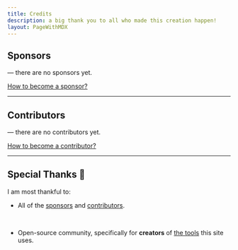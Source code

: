 ```yaml
---
title: Credits
description: a big thank you to all who made this creation happen!
layout: PageWithMDX
---
```


## Sponsors

&mdash; there are no sponsors yet.

[How to become a sponsor?](https://github.com/sponsors/69u)

---

## Contributors

&mdash; there are no contributors yet.

[How to become a contributor?](https://github.com/69u/mrkv.aus/blob/main/CONTRIBUTING.md)

---

## Special Thanks 🙌

I am most thankful to:

- All of the [sponsors](#sponsors) and [contributors](#contributors).

  <br />

- Open-source community, specifically for **creators** of [the tools](https://github.com/enjidev/enji.dev/blob/main/pnpm-lock.yaml) this site uses.
